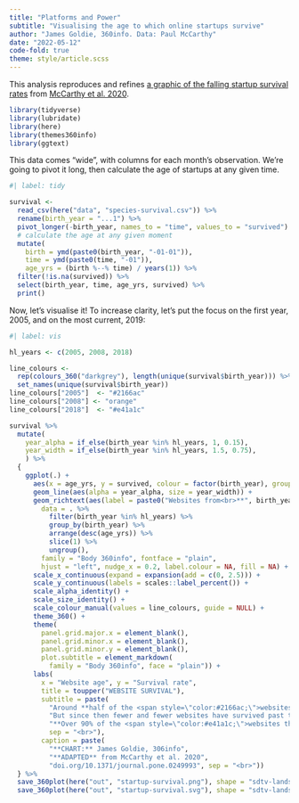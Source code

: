 ```yaml
---
title: "Platforms and Power"
subtitle: "Visualising the age to which online startups survive"
author: "James Goldie, 360info. Data: Paul McCarthy"
date: "2022-05-12"
code-fold: true
theme: style/article.scss
---
```


This analysis reproduces and refines [a graphic of the falling startup survival rates](https://github.com/behavioral-ds/online-diversity/blob/main/scripts/plot_fig6.R) from [McCarthy et al. 2020](https://github.com/behavioral-ds/online-diversity).

```r
library(tidyverse)
library(lubridate)
library(here)
library(themes360info)
library(ggtext)
```

This data comes "wide", with columns for each month's observation. We're going to pivot it long,
then calculate the age of startups at any given time.

```r
#| label: tidy

survival <-
  read_csv(here("data", "species-survival.csv")) %>%
  rename(birth_year = "...1") %>%
  pivot_longer(-birth_year, names_to = "time", values_to = "survived") %>%
  # calculate the age at any given moment
  mutate(
    birth = ymd(paste0(birth_year, "-01-01")),
    time = ymd(paste0(time, "-01")),
    age_yrs = (birth %--% time) / years(1)) %>%
  filter(!is.na(survived)) %>%
  select(birth_year, time, age_yrs, survived) %>%
  print()
```

Now, let's visualise it! To increase clarity, let's put the focus on the first year, 2005, and on the most current, 2019:

```r
#| label: vis

hl_years <- c(2005, 2008, 2018)

line_colours <-
  rep(colours_360("darkgrey"), length(unique(survival$birth_year))) %>%
  set_names(unique(survival$birth_year))
line_colours["2005"]  <- "#2166ac"
line_colours["2008"] <- "orange"
line_colours["2018"]  <- "#e41a1c"

survival %>%
  mutate(
    year_alpha = if_else(birth_year %in% hl_years, 1, 0.15),
    year_width = if_else(birth_year %in% hl_years, 1.5, 0.75),
    ) %>%
  {
    ggplot(.) +
      aes(x = age_yrs, y = survived, colour = factor(birth_year), group = factor(birth_year)) +
      geom_line(aes(alpha = year_alpha, size = year_width)) +
      geom_richtext(aes(label = paste0("Websites from<br>**", birth_year, "**")),
        data = . %>%
          filter(birth_year %in% hl_years) %>%
          group_by(birth_year) %>%
          arrange(desc(age_yrs)) %>%
          slice(1) %>%
          ungroup(),
        family = "Body 360info", fontface = "plain",
        hjust = "left", nudge_x = 0.2, label.colour = NA, fill = NA) +
      scale_x_continuous(expand = expansion(add = c(0, 2.5))) +
      scale_y_continuous(labels = scales::label_percent()) +
      scale_alpha_identity() +
      scale_size_identity() +
      scale_colour_manual(values = line_colours, guide = NULL) +
      theme_360() +
      theme(
        panel.grid.major.x = element_blank(),
        panel.grid.minor.x = element_blank(),
        panel.grid.minor.y = element_blank(),
        plot.subtitle = element_markdown(
          family = "Body 360info", face = "plain")) +
      labs(
        x = "Website age", y = "Survival rate",
        title = toupper("WEBSITE SURVIVAL"),
        subtitle = paste(
          "Around **half of the <span style=\"color:#2166ac;\">websites that began in 2005</span>** are still around 15 years later.",
          "But since then fewer and fewer websites have survived past their first few years.",
          "**Over 90% of the <span style=\"color:#e41a1c;\">websites that launched in 2018</span> failed** within two years.",
          sep = "<br>"),
        caption = paste(
          "**CHART:** James Goldie, 306info",
          "**ADAPTED** from McCarthy et al. 2020",
          "doi.org/10.1371/journal.pone.0249993", sep = "<br>"))
  } %>%
  save_360plot(here("out", "startup-survival.png"), shape = "sdtv-landscape") %>%
  save_360plot(here("out", "startup-survival.svg"), shape = "sdtv-landscape") 
```